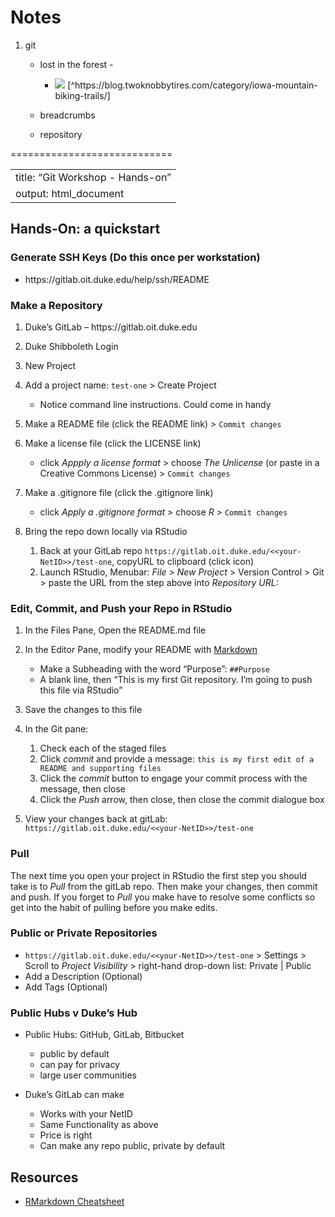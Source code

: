 # Notes

1. git

    - lost in the forest -
    
        - ![](https://twoknobbytires.files.wordpress.com/2012/05/img_4829.jpg) [^https://blog.twoknobbytires.com/category/iowa-mountain-biking-trails/]
    - breadcrumbs
    - repository
    
============================

---
title: "Git Workshop - Hands-on"
output: html_document
---
## Hands-On:  a quickstart

### Generate SSH Keys (Do this once per workstation)

- https://gitlab.oit.duke.edu/help/ssh/README  

### Make a Repository
1. Duke's GitLab -- https://gitlab.oit.duke.edu
1. Duke Shibboleth Login
1. New Project
1. Add a project name:  `test-one` > Create Project

    - Notice command line instructions.  Could come in handy  
1. Make a README file (click the README link)  > `Commit changes`
1. Make a license file (click the LICENSE link) 

	- click *Appply a license format* > choose *The Unlicense* (or paste in a Creative Commons License) > `Commit changes`  
1. Make a .gitignore file (click the .gitignore link)

    - click *Apply a .gitignore format* > choose *R* > `Commit changes`  
1. Bring the repo down locally via RStudio

	1. Back at your GitLab repo `https://gitlab.oit.duke.edu/<<your-NetID>>/test-one`, copyURL to clipboard (click icon)
	1. Launch RStudio, Menubar:  *File > New Project* > Version Control > Git > paste the URL from the step above into *Repository URL:*

### Edit, Commit, and Push your Repo in RStudio

1. In the Files Pane, Open the README.md file
1. In the Editor Pane, modify your README with [Markdown](https://en.wikipedia.org/wiki/Markdown#Example)

    - Make a Subheading with the word "Purpose":  `##Purpose`
    - A blank line, then "This is my first Git repository.  I'm going to push this file via RStudio"
1. Save the changes to this file
1. In the Git pane:

    1. Check each of the staged files
    1. Click *commit* and provide a message:  `this is my first edit of a README and supporting files`
    1. Click the *commit* button to engage your commit  process with the message, then close
    1. Click the *Push* arrow, then close, then close the commit dialogue box  
1. View your changes back at gitLab:  `https://gitlab.oit.duke.edu/<<your-NetID>>/test-one`

### Pull

The next time you open your project in RStudio the first step you should take is to *Pull* from the gitLab repo.  Then make your changes, then commit and push.  If you forget to *Pull* you make have to resolve some conflicts so get into the habit of pulling before you make edits.

### Public or Private Repositories

- `https://gitlab.oit.duke.edu/<<your-NetID>>/test-one` > Settings > Scroll to *Project Visibility* > right-hand drop-down list:  Private | Public
- Add a Description (Optional)
- Add Tags (Optional)

### Public Hubs v Duke's Hub

- Public Hubs:  GitHub, GitLab, Bitbucket

    - public by default
    - can pay for privacy
    - large user communities

- Duke's GitLab can make 

    - Works with your NetID
    - Same Functionality as above
    - Price is right
    - Can make any repo public, private by default 

## Resources

- [RMarkdown Cheatsheet](https://www.rstudio.com/wp-content/uploads/2016/03/rmarkdown-cheatsheet-2.0.pdf)  